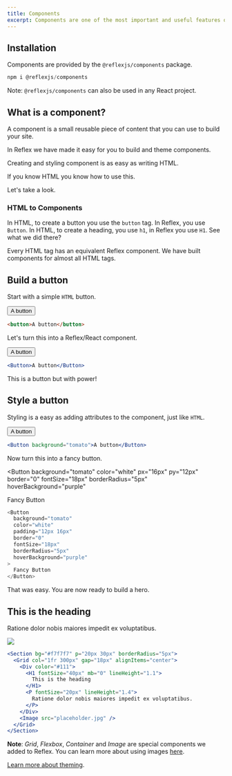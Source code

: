 ```yaml
---
title: Components
excerpt: Components are one of the most important and useful features of Reflex.
---
```



## Installation

Components are provided by the `@reflexjs/components` package.

```jsx
npm i @reflexjs/components
```

Note: `@reflexjs/components` can also be used in any React project.

## What is a component?

A component is a small reusable piece of content that you can use to build your site.

In Reflex we have made it easy for you to build and theme components.

Creating and styling component is as easy as writing HTML.

<P fontSize="xl" fontWeight="semibold">
  If you know HTML you know how to use this.
</P>

Let's take a look.

### HTML to Components

In HTML, to create a button you use the `button` tag. In Reflex, you use `Button`. In HTML, to create a heading, you use `h1`, in Reflex you use `H1`. See what we did there?

Every HTML tag has an equivalent Reflex component. We have built components for almost all HTML tags.

## Build a button

Start with a simple `HTML` button.

<button>A button</button>

```html
<button>A button</button>
```

Let's turn this into a Reflex/React component.

<Button>A button</Button>

```jsx
<Button>A button</Button>
```

This is a button but with power!

## Style a button

Styling is a easy as adding attributes to the component, just like `HTML`.

<ThemeProvider>
  <Button background="tomato">A button</Button>
</ThemeProvider>

```jsx
<Button background="tomato">A button</Button>
```

Now turn this into a fancy button.

<Button
  background="tomato"
  color="white"
  px="16px"
  py="12px"
  border="0"
  fontSize="18px"
  borderRadius="5px"
  hoverBackground="purple"
>
  Fancy Button
</Button>

```js
<Button
  background="tomato"
  color="white"
  padding="12px 16px"
  border="0"
  fontSize="18px"
  borderRadius="5px"
  hoverBackground="purple"
>
  Fancy Button
</Button>
```

That was easy. You are now ready to build a hero.

<ThemeProvider>
  <Section bg="#f7f7f7" p="20px 30px" borderRadius="5px">
    <Grid col="1fr 300px" gap="18px" alignItems="center">
      <Div color="#111">
        <H1 fontSize="40px" mb="0" lineHeight="1.1">
          This is the heading
        </H1>
        <P fontSize="20px" lineHeight="1.4">
          Ratione dolor nobis maiores impedit ex voluptatibus.
        </P>
      </Div>
      <Image src="placeholder.jpg" />
    </Grid>
  </Section>
</ThemeProvider>

```jsx
<Section bg="#f7f7f7" p="20px 30px" borderRadius="5px">
  <Grid col="1fr 300px" gap="18px" alignItems="center">
    <Div color="#111">
      <H1 fontSize="40px" mb="0" lineHeight="1.1">
        This is the heading
      </H1>
      <P fontSize="20px" lineHeight="1.4">
        Ratione dolor nobis maiores impedit ex voluptatibus.
      </P>
    </Div>
    <Image src="placeholder.jpg" />
  </Grid>
</Section>
```

**Note**: _Grid_, _Flexbox_, _Container_ and _Image_ are special components we added to Reflex. You can learn more about using images [here](/docs/images).

[Learn more about theming](/docs/theming).
